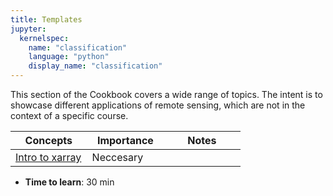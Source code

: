 ```yaml
---
title: Templates
jupyter:
  kernelspec:
    name: "classification"
    language: "python"
    display_name: "classification"
---
```


This section of the Cookbook covers a wide range of topics. The intent is to
showcase different applications of remote sensing, which are not in the context
of a specific course.

| Concepts | Importance | Notes |
|---|---|---|
| [Intro to xarray](https://foundations.projectpythia.org/core/xarray/xarray-intro.html) | Neccesary | |

- **Time to learn**: 30 min
